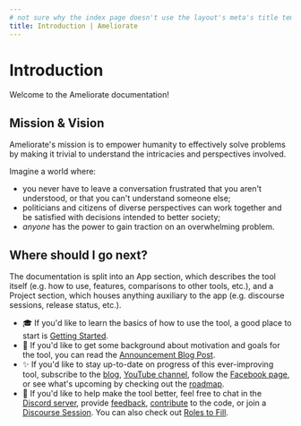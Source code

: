```yaml
---
# not sure why the index page doesn't use the layout's meta's title template by default, but it doesn't, so we manually append `| Ameliorate` here
title: Introduction | Ameliorate
---
```


# Introduction

Welcome to the Ameliorate documentation!

## Mission & Vision

Ameliorate's mission is to empower humanity to effectively solve problems by making it trivial to understand the intricacies and perspectives involved.

Imagine a world where:

- you never have to leave a conversation frustrated that you aren't understood, or that you can't understand someone else;
- politicians and citizens of diverse perspectives can work together and be satisfied with decisions intended to better society;
- _anyone_ has the power to gain traction on an overwhelming problem.

## Where should I go next?

The documentation is split into an App section, which describes the tool itself (e.g. how to use, features, comparisons to other tools, etc.), and a Project section, which houses anything auxiliary to the app (e.g. discourse sessions, release status, etc.).

- 🎓 If you'd like to learn the basics of how to use the tool, a good place to start is [Getting Started](/getting-started).
- 🔮 If you'd like to get some background about motivation and goals for the tool, you can read the [Announcement Blog Post](https://medium.com/@keyser.joel/a-dream-to-ameliorate-547353f37945).
- ✨ If you'd like to stay up-to-date on progress of this ever-improving tool, subscribe to the [blog](https://amelioro.substack.com), [YouTube channel](https://www.youtube.com/@Ameliorate-xs5pl), follow the [Facebook page](https://www.facebook.com/profile.php?id=100091844721178), or see what's upcoming by checking out the [roadmap](https://github.com/orgs/amelioro/projects/2).
- 🌱 If you'd like to help make the tool better, feel free to chat in the [Discord server](https://discord.gg/3KhdyJkTWT), provide [feedback](https://github.com/amelioro/ameliorate/blob/main/CONTRIBUTING.md#providing-feedback), [contribute](https://github.com/amelioro/ameliorate/blob/main/CONTRIBUTING.md) to the code, or join a [Discourse Session](/discourse-sessions). You can also check out [Roles to Fill](/roles-to-fill).

